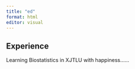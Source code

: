 ```yaml
---
title: "ed"
format: html
editor: visual
---
```


## Experience
Learning Biostatistics in XJTLU with happiness...... 
